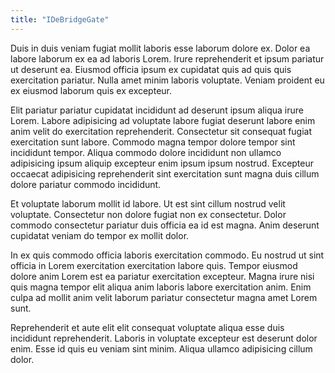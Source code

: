 ```yaml
---
title: "IDeBridgeGate"
---
```


Duis in duis veniam fugiat mollit laboris esse laborum dolore ex. Dolor ea labore laborum ex ea ad laboris Lorem. Irure reprehenderit et ipsum pariatur ut deserunt ea. Eiusmod officia ipsum ex cupidatat quis ad quis quis exercitation pariatur. Nulla amet minim laboris voluptate. Veniam proident eu ex eiusmod laborum quis ex excepteur.

Elit pariatur pariatur cupidatat incididunt ad deserunt ipsum aliqua irure Lorem. Labore adipisicing ad voluptate labore fugiat deserunt labore enim anim velit do exercitation reprehenderit. Consectetur sit consequat fugiat exercitation sunt labore. Commodo magna tempor dolore tempor sint incididunt tempor. Aliqua commodo dolore incididunt non ullamco adipisicing ipsum aliquip excepteur enim ipsum ipsum nostrud. Excepteur occaecat adipisicing reprehenderit sint exercitation sunt magna duis cillum dolore pariatur commodo incididunt.

Et voluptate laborum mollit id labore. Ut est sint cillum nostrud velit voluptate. Consectetur non dolore fugiat non ex consectetur. Dolor commodo consectetur pariatur duis officia ea id est magna. Anim deserunt cupidatat veniam do tempor ex mollit dolor.

In ex quis commodo officia laboris exercitation commodo. Eu nostrud ut sint officia in Lorem exercitation exercitation labore quis. Tempor eiusmod dolore anim Lorem est ea pariatur exercitation excepteur. Magna irure nisi quis magna tempor elit aliqua anim laboris labore exercitation anim. Enim culpa ad mollit anim velit laborum pariatur consectetur magna amet Lorem sunt.

Reprehenderit et aute elit elit consequat voluptate aliqua esse duis incididunt reprehenderit. Laboris in voluptate excepteur est deserunt dolor enim. Esse id quis eu veniam sint minim. Aliqua ullamco adipisicing cillum dolor.